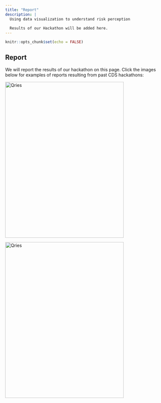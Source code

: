 ```yaml
---
title: "Report"
description: |
  Using data visualization to understand risk perception
  
  Results of our Hackathon will be added here.
---
```


```r
knitr::opts_chunk$set(echo = FALSE)
``` 

## Report

We will report the results of our hackathon on this page. Click the images below for examples of reports resulting from past CDS hackathons:

<a href="https://cdsbasel.github.io/SDG_hackathon/report.html">
  <img alt="Qries" src="0_website/sdg.png"
  width=380" height="500">
</a>

<a href="https://cdsbasel.github.io/Diversity_hackathon/report.html">
  <img alt="Qries" src="0_website/diversity.png"
  width=380" height="500">
</a>
